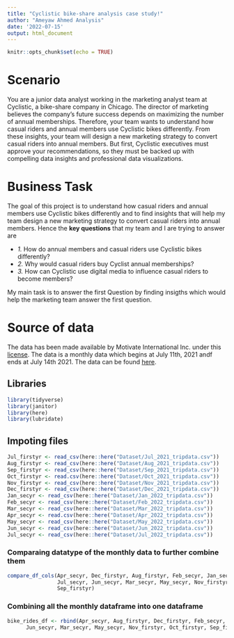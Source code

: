 ---
title: "Cyclistic bike-share analysis case study!"
author: "Ameyaw Ahmed Analysis"
date: '2022-07-15'
output: html_document
---

```{r setup, include=FALSE}
knitr::opts_chunk$set(echo = TRUE)
```

# Scenario
You are a junior data analyst working in the marketing analyst team at Cyclistic, a bike-share company in Chicago. The director of marketing believes the company’s future success depends on maximizing the number of annual memberships. Therefore, your team 
wants to understand how casual riders and annual members use Cyclistic bikes differently. From these insights, your team will design a new marketing strategy to convert casual riders into annual members. But first, Cyclistic executives must approve your recommendations, so they must be backed up with compelling data  insights and 
professional data visualizations.  

# Business Task
 The goal of this project is to understand how casual riders and annual members use Cyclistic bikes differently and to find insights that will help my team design a new marketing strategy to convert casual riders into annual members. Hence the **key questions** that my team and I are trying to answer are 

- *1.* How do annual members and casual riders use Cyclistic bikes differently?
- *2.* Why would casual riders buy Cyclist annual memberships?
- *3.* How can Cyclistic use digital media to influence casual riders to become members?  

 My main task is to answer the first Question by finding insigths which would help the
 marketing team answer the first question.
 
# Source of data
The data has been made available by Motivate International Inc. under this [license](https://www.divvybikes.com/data-license-agreement). The data is a monthly data which begins at July 11th, 2021 andf ends at July 14th 2021. The data can be found [here](https://divvy-tripdata.s3.amazonaws.com/index.html).

## Libraries
```{r message=FALSE, warning=FALSE, include=FALSE}
library(tidyverse)
library(janitor)
library(here)
library(lubridate)
```

## Impoting files
```{r include=FALSE}
Jul_firstyr <- read_csv(here::here("Dataset/Jul_2021_tripdata.csv"))
Aug_firstyr <- read_csv(here::here("Dataset/Aug_2021_tripdata.csv"))
Sep_firstyr <- read_csv(here::here("Dataset/Sep_2021_tripdata.csv"))
Oct_firstyr <- read.csv(here::here("Dataset/Oct_2021_tripdata.csv"))
Nov_firstyr <- read_csv(here::here("Dataset/Nov_2021_tripdata.csv"))
Dec_firstyr <- read_csv(here::here("Dataset/Dec_2021_tripdata.csv"))
Jan_secyr <- read_csv(here::here("Dataset/Jan_2022_tripdata.csv"))
Feb_secyr <- read_csv(here::here("Dataset/Feb_2022_tripdata.csv"))
Mar_secyr <- read_csv(here::here("Dataset/Mar_2022_tripdata.csv"))
Apr_secyr <- read.csv(here::here("Dataset/Apr_2022_tripdata.csv"))
May_secyr <- read_csv(here::here("Dataset/May_2022_tripdata.csv"))
Jun_secyr <- read_csv(here::here("Dataset/Jun_2022_tripdata.csv"))
Jul_secyr <- read_csv(here::here("Dataset/Jul_2022_tripdata.csv"))

```

### Comparaing datatype of the monthly data to further combine them
```{r}
compare_df_cols(Apr_secyr, Dec_firstyr, Aug_firstyr, Feb_secyr, Jan_secyr, Jul_firstyr,
                Jul_secyr, Jun_secyr, Mar_secyr, May_secyr, Nov_firstyr, Oct_firstyr,
                Sep_firstyr)
```

### Combining all the monthly dataframe into one dataframe
```{r}
bike_rides_df <- rbind(Apr_secyr, Aug_firstyr, Dec_firstyr, Feb_secyr, Jan_secyr, Jul_firstyr, Jul_secyr,
      Jun_secyr, Mar_secyr, May_secyr, Nov_firstyr, Oct_firstyr, Sep_firstyr)
```


